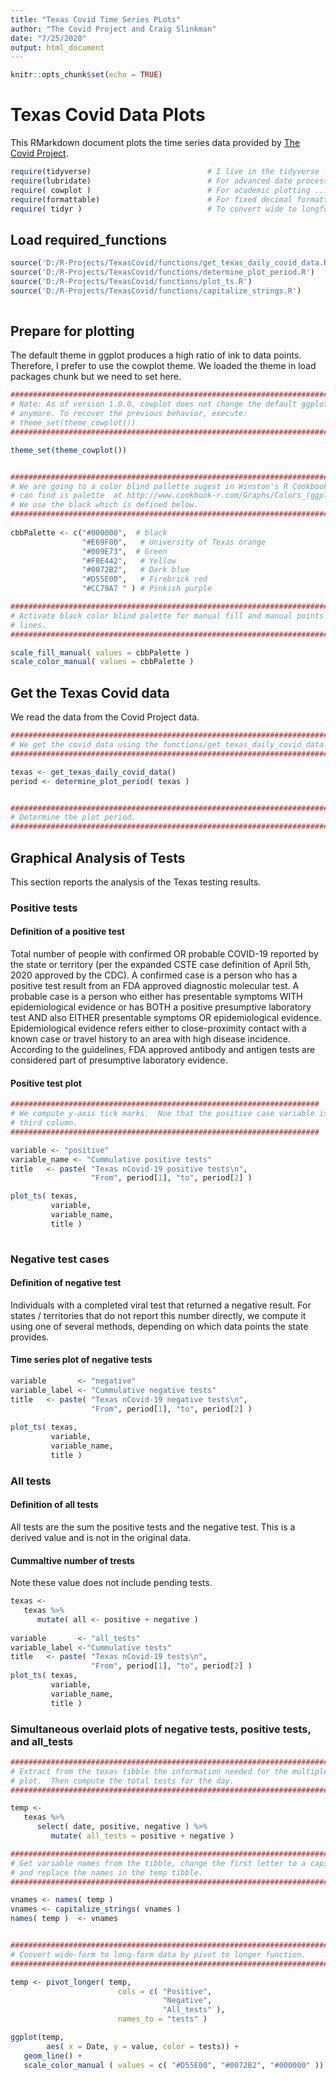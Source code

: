 ```yaml
---
title: "Texas Covid Time Series PLots"
author: "The Covid Project and Craig Slinkman"
date: "7/25/2020"
output: html_document
---
```


```r
knitr::opts_chunk$set(echo = TRUE)
```

# Texas Covid Data Plots

This RMarkdown document plots the time series data provided by 
[The Covid Project](https://covidtracking.com).

```r
require(tidyverse)                          # I live in the tidyverse ...
require(lubridate)                          # For advanced date processing ...
require( cowplot )                          # For academic plotting ...
require(formattable)                        # For fixed decimal formatting ...
require( tidyr )                            # To convert wide to longform data
```
 
## Load required_functions

```r
source('D:/R-Projects/TexasCovid/functions/get_texas_daily_covid_data.R')
source('D:/R-Projects/TexasCovid/functions/determine_plot_period.R')
source('D:/R-Projects/TexasCovid/functions/plot_ts.R')
source('D:/R-Projects/TexasCovid/functions/capitalize_strings.R')
 
```

## Prepare for plotting


The default theme in ggplot produces a high ratio of ink to data points.  Therefore, I prefer to use the cowplot theme.  We loaded the theme in load packages chunk but we need to set here.

```r

#########################################################################################
# Note: As of version 1.0.0, cowplot does not change the default ggplot2 theme
# anymore. To recover the previous behavior, execute:
# theme_set(theme_cowplot())
#########################################################################################

theme_set(theme_cowplot())


##############################################################################
# We are going to a color blind pallette sugest in Winston's R Cookbook.
# can find is palette  at http://www.cookbook-r.com/Graphs/Colors_(ggplot2)/.
# We use the black which is defined below.
###############################################################################
 
cbbPalette <- c("#000000",  # black
                "#E69F00",   # University of Texas orange
                "#009E73",  # Green
                "#F0E442",   # Yellow
                "#0072B2",   # Dark blue
                "#D55E00",   # Firebrick red
                "#CC79A7 " ) # Pinkish purple

###############################################################################
# Activate black color blind palette for manual fill and manual points and
# lines.
###############################################################################

scale_fill_manual( values = cbbPalette )
scale_color_manual( values = cbbPalette )

```
 
## Get the Texas Covid data

We read the data from the Covid Project data.

```r

###############################################################################
# We get the covid data using the functions/get_texas_daily_covid_data.
###############################################################################

texas <- get_texas_daily_covid_data()
period <- determine_plot_period( texas )


###############################################################################
# Determine the plot period.
###############################################################################
```

## Graphical Analysis of Tests

This section reports the analysis of the Texas testing results.

### Positive tests

#### Definition of a positive test

Total number of people with confirmed OR probable COVID-19 reported by the state or territory (per the expanded CSTE case definition of April 5th, 2020 approved by the CDC). A confirmed case is a person who has a positive test result from an FDA approved diagnostic molecular test. A probable case is a person who either has presentable symptoms WITH epidemiological evidence or has BOTH a positive presumptive laboratory test AND also EITHER presentable symptoms OR epidemiological evidence. Epidemiological evidence refers either to close-proximity contact with a known case or travel history to an area with high disease incidence. According to the guidelines, FDA approved antibody and antigen tests are considered part of presumptive laboratory evidence.

#### Positive test plot

```r

#####################################################################
# We compute y-axis tick marks.  Noe that the positive case variable is in the
# third column.
#####################################################################

variable <- "positive"
variable_name <- "Cummulative positive tests"
title   <- paste( "Texas nCovid-19 positive tests\n",
                  "From", period[1], "to", period[2] )

plot_ts( texas,
         variable,
         variable_name,
         title )
   
```

### Negative test cases

#### Definition of negative test

Individuals with a completed viral test that returned a negative result. For states / territories that do not report this number directly, we compute it using one of several methods, depending on which data points the state provides.  

#### Time series plot of negative tests

```r

variable       <- "negative"
variable_label <- "Cummulative negative tests"
title   <- paste( "Texas nCovid-19 negative tests\n",
                  "From", period[1], "to", period[2] )
 
plot_ts( texas,
         variable,
         variable_name,
         title )
```

### All tests

#### Definition of all tests

All tests are the sum the positive tests and the negative test.  This is a derived value
and is not in the original data.

#### Cummaltive number of trests

Note these value does not include pending tests.

```r

texas <- 
   texas %>% 
      mutate( all <- positive + negative )  
        
variable       <- "all_tests"
variable_label <-"Cummulative tests"
title   <- paste( "Texas nCovid-19 tests\n",
                  "From", period[1], "to", period[2] )
plot_ts( texas,
         variable,
         variable_name,
         title )

```

###  Simultaneous overlaid plots of negative tests, positive tests, and all_tests

```r

###############################################################################
# Extract from the texas tibble the information needed for the multiple-line
# plot.  Then compute the total tests for the day.
###############################################################################

temp <-
   texas %>% 
      select( date, positive, negative ) %>%
         mutate( all_tests = positive + negative )

##############################################################################
# Get variable names from the tibble, change the first letter to a capital,
# and replace the names in the temp tibble.
##############################################################################

vnames <- names( temp )
vnames <- capitalize_strings( vnames )
names( temp )  <- vnames


##############################################################################
# Convert wide-form to long-form data by pivot to longer function. 
##############################################################################

temp <- pivot_longer( temp,
                        cols = c( "Positive",
                                  "Negative",
                                  "All_tests" ),
                        names_to = "tests" )

ggplot(temp,
        aes( x = Date, y = value, color = tests)) +
   geom_line() +
   scale_color_manual ( values = c( "#D55E00", "#0072B2", "#000000" ))





```

